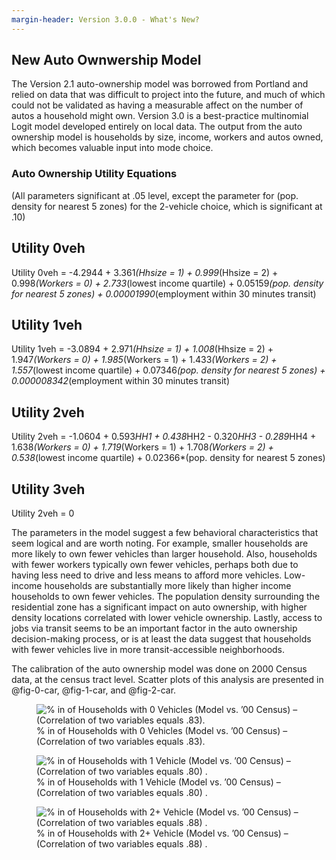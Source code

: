 ```yaml
---
margin-header: Version 3.0.0 - What's New?
---
```


## New Auto Ownwership Model
The Version 2.1 auto-ownership model was borrowed from Portland and relied on data that was difficult to project into the future, and much of which could not be validated as having a measurable affect on the number of autos a household might own.  Version 3.0 is a best-practice multinomial Logit model developed entirely on local data.  The output from the auto ownership model is households by size, income, workers and autos owned, which becomes valuable input into mode choice.

### Auto Ownership Utility Equations
(All parameters significant at .05 level, except the parameter for (pop. density for nearest 5 zones) for the 2-vehicle choice, which is significant at .10)

::: {.callout-note collapse="true" }
## Utility 0veh

Utility 0veh = -4.2944 + 3.361*(Hhsize = 1) + 0.999*(Hhsize = 2) + 
    0.998*(Workers = 0) + 
    2.733*(lowest income quartile) + 
    0.05159*(pop. density for nearest 5 zones) + 
    0.00001990*(employment within 30 minutes transit)
:::

::: {.callout-note collapse="true" }
## Utility 1veh

Utility 1veh = -3.0894 + 2.971*(Hhsize = 1) + 1.008*(Hhsize = 2) +
    1.947*(Workers = 0) + 1.985*(Workers = 1) + 1.433*(Workers = 2) +
    1.557*(lowest income quartile) + 
    0.07346*(pop. density for nearest 5 zones)  + 
    0.000008342*(employment within 30 minutes transit)                          
:::

::: {.callout-note collapse="true" }
## Utility 2veh

Utility 2veh = -1.0604 + 0.593*HH1 + 0.438*HH2 - 0.320*HH3 - 0.289*HH4 +
    1.638*(Workers = 0) + 1.719*(Workers = 1) + 1.708*(Workers = 2) +
    0.538*(lowest income quartile) + 
    0.02366*(pop. density for nearest 5 zones)                     
:::

::: {.callout-note collapse="true" }
## Utility 3veh

Utility 2veh = 0                 
:::

The parameters in the model suggest a few behavioral characteristics that seem logical and are worth noting. For example, smaller households are more likely to own fewer vehicles than larger household. Also, households with fewer workers typically own fewer vehicles, perhaps both due to having less need to drive and less means to afford more vehicles. Low-income households are substantially more likely than higher income households to own fewer vehicles. The population density surrounding the residential zone has a significant impact on auto ownership, with higher density locations correlated with lower vehicle ownership. Lastly, access to jobs via transit seems to be an important factor in the auto ownership decision-making process, or is at least the data suggest that households with fewer vehicles live in more transit-accessible neighborhoods.

The calibration of the auto ownership model was done on 2000 Census data, at the census tract level. Scatter plots of this analysis are presented in @fig-0-car, @fig-1-car, and @fig-2-car.

![% in of Households with 0 Vehicles (Model vs. ’00 Census) -- (Correlation of two variables equals .83).](_pictures/modeled-0-cars.png){#fig-0-car}

![% in of Households with 1 Vehicle (Model vs. ’00 Census) -- (Correlation of two variables equals .80) .](_pictures/modeled-1-cars.png){#fig-1-car}

![% in of Households with 2+ Vehicle (Model vs. ’00 Census) -- (Correlation of two variables equals .88) .](_pictures/modeled-2-cars.png){#fig-2-car}








